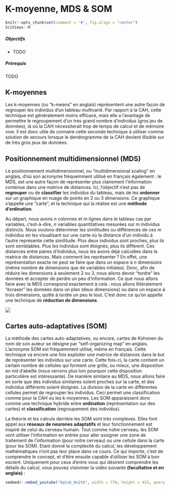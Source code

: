 # K-moyenne, MDS & SOM {#k-moyenne-mds-som}

```r
knitr::opts_chunk$set(comment = '#', fig.align = "center")
SciViews::R
```


##### Objectifs {-}

- TODO

##### Prérequis {-}

TODO

## K-moyennes

Les k-moyennes (ou "k-means" en anglais) représentent une autre façon de regrouper les individus d'un tableau multivarié. Par rapport à la CAH, cette technique est généralement moins efficace, mais elle a l'avantage de permettre le regroupement d'un très grand nombre d'individus (gros jeu de données), là où la CAH nécessiterait trop de temps de calcul et de mémoire vive. Il est donc utile de connaire cette seconde technique à utiliser comme solution de secours lorsque le dendrogramme de la CAH devient illisible sur de très gros jeux de données.


## Positionnement multidimensionnel (MDS)

Le positionnement multidimensionnel, ou "multidimensional scaling" en anglais, d'où son acronyme fréquemment utilisé en français également\ : le MDS, est une autre façon de représenter plus clairement l'information contenue dans une matrice de distances. Ici, l'objectif n'est pas de **regrouper** ou de **classifier** les individus du tableau, mais de les **ordonner** sur un graphique en nuage de points en 2 ou 3 dimensions. Ce graphique s'appelle une "carte", et la technique qui la réalise est une **méthode d'ordination**.

Au départ, nous avons *n* colonnes et *m* lignes dans le tableau cas par variables, c'est-à-dire, *n* variables quantitatives mesurées sur *m* individus distincts. Nous voulons déterminer les similitudes ou différences de ces *m* individus en les visualisant sur une carte où la distance d'un individu à l'autre représente cette similitude. Plus deux individus sont proches, plus ils sont semblables. Plus les individus sont éloignés, plus ils diffèrent. Ces distances entre paires d'individus, nous les avons déjà calculées dans la matrice de distances. Mais comment les représenter\ ? En effet, une représentation exacte ne peut se faire que dans un espace à *n* dimensions (même nombre de dimensions que de variables initiales). Donc, afin de réduire les dimensions à seulement 2 ou 3, nous allons devoir "tordre" les données et accepter de perdre un peu d'information. Ce que nous allons faire avec la MDS correspond exactement à cela\ : nous allons littéralement "écraser" les données dans un plan (deux dimensions) ou dans un espace à trois dimensions, quitte à tordre un peu le tout. C'est donc ce qu'on appelle une technique de **réduction de dimensions**.

![](images/sdd2_06/tenor.gif)


## Cartes auto-adaptatives (SOM)

La méthode des cartes auto-adaptatives, ou encore, cartes de Kohonen du nom de son auteur se désigne par "self-organizing map" en anglais. L'acronyme SOM est fréquemment utilisé, même en français. Cette technique va encore une fois exploiter une matrice de distances dans le but de représenter les individus sur une carte. Cette fois-ci, la carte contient un certain nombre de cellules qui forment une grille, ou mieux, une disposition en nid d'abeille (nous verrons plus loin pourquoi cette disposition particulière est intéressante). De manière similaire au MDS, nous allons faire en sorte que des individus similaires soient proches sur la carte, et des individus différents soient éloignés. La division de la carte en différentes cellules permet de regrouper les individus. Ceci permet une classification comme pour la CAH ou les k-moyennes. Les SOM apparaissent donc comme une technique hybride entre **ordination** (représentation sur des cartes) et **classification** (regroupement des individus).

La théorie et les calculs derrière les SOM sont très complexes. Elles font appel aux **réseaux de neurones adaptatifs** et leur fonctionnement est inspiré de celui du cerveau humain. Tout comme notre cerveau, les SOM vont utiliser l'information en entrée pour aller assigner une zone de traitement de l'information (pour notre cerveau) ou une cellule dans la carte (pour les SOM). Etant donné la complexité du calcul, les développement mathématiques n'ont pas leur place dans ce cours. Ce qui importe, c'est de comprendre le concept, et d'être ensuite capable d'utiliser les SOM à bon escient. Uniquement pour ceux d'entre vous qui désirent comprendre les détails du calcul, vous pouvez visionner la vidéo suivante **(facultative et en anglais)**\ :

```r
vembedr::embed_youtube("0qtvb_Nx2tA", width = 770, height = 433, query = "end=266")
```
